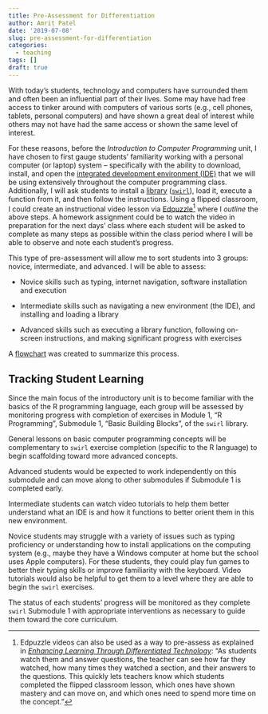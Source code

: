 ```yaml
---
title: Pre-Assessment for Differentiation
author: Amrit Patel
date: '2019-07-08'
slug: pre-assessment-for-differentiation
categories:
  - teaching
tags: []
draft: true
---
```


With today's students, technology and computers have surrounded them and often been an influential part of their lives. Some may have had free access to tinker around with computers of various sorts (e.g., cell phones, tablets, personal computers) and have shown a great deal of interest while others may not have had the same access or shown the same level of interest.

For these reasons, before the *Introduction to Computer Programming* unit, I have chosen to first gauge students' familiarity working with a personal computer (or laptop) system -- specifically with the ability to download, install, and open the [integrated development environment (IDE)](https://en.wikipedia.org/wiki/Integrated_development_environment) that we will be using extensively throughout the computer programming class. Additionally, I will ask students to install a [library](https://en.wikipedia.org/wiki/Library_(computing)) ([`swirl`](https://swirlstats.com/)), load it, execute a function from it, and then follow the instructions. Using a flipped classroom, I could create an instructional video lesson via [Edpuzzle](https://edpuzzle.com/)[^1] where I *outline* the above steps. A homework assignment could be to watch the video in preparation for the next days' class where each student will be asked to complete as many steps as possible within the class period where I will be able to observe and note each student's progress. 

[^1]: Edpuzzle videos can also be used as a way to pre-assess as explained in [*Enhancing Learning Through Differentiated Technology*](https://www.edutopia.org/blog/enhanced-learning-through-differentiated-technology-julie-stern): "As students watch them and answer questions, the teacher can see how far they watched, how many times they watched a section, and their answers to the questions. This quickly lets teachers know which students completed the flipped classroom lesson, which ones have shown mastery and can move on, and which ones need to spend more time on the concept."

This type of pre-assessment will allow me to sort students into 3 groups: novice, intermediate, and advanced. I will be able to assess:

- Novice skills such as typing, internet navigation, software installation and execution

- Intermediate skills such as navigating a new environment (the IDE), and installing and loading a library

- Advanced skills such as executing a library function, following on-screen instructions, and making significant progress with exercises

A [flowchart](https://mermaidjs.github.io/mermaid-live-editor/#/view/eyJjb2RlIjoiZ3JhcGggVERcbkFbQ29tcHV0ZXIgcHJvZ3JhbW1pbmcgYmFzaWNzXSAtLT58SW5zdHJ1Y3Rpb25hbCB2aWRlbyB2aWEgRWRwdXp6bGUgb3V0bGluaW5nIHN0ZXBzIG9uIGhvdyB0byBiZSBhYmxlIHRvIHJ1biAnc3dpcmwnfCBCKFN0dWRlbnRzIGF0dGVtcHQgdG8gcnVuICdzd2lybCcpXG5CIC0tPiBDe1NvcnQgcHJlLWFzc2Vzc21lbnQgcmVzdWx0c31cbkMgLS0-fE5vdmljZXwgRFtDYW4gZG93bmxvYWQvaW5zdGFsbC9ydW4gSURFXVxuQyAtLT58SW50ZXJtZWRpYXRlfCBFW0NhbiBkb3dubG9hZC9pbnN0YWxsL3J1biBsaWJyYXJ5XVxuQyAtLT58QWR2YW5jZWR8IEZbTWFrZXMgc2lnbmlmaWNhbnQgcHJvZ3Jlc3Mgdy8gJ3N3aXJsJyBleGVyY2lzZXNdXG5ELS0-fE5lZWRzIHR5cGluZyBhbmQgSURFIGhlbHB8R1tJbnRlcmFjdGl2ZSBnYW1lcyBhbmQgdmlkZW8gdHV0b3JpYWxzXVxuRS0tPnxOZWVkcyBJREUgaGVscHxIW1ZpZGVvIHR1dG9yaWFsXVxuRy0tPkZcbkgtLT5GXG4iLCJtZXJtYWlkIjp7InRoZW1lIjoiZGVmYXVsdCJ9fQ) was created to summarize this process.

## Tracking Student Learning

Since the main focus of the introductory unit is to become familiar with the basics of the R programming language, each group will be assessed by monitoring progress with completion of exercises in Module 1, "R Programming", Submodule 1, "Basic Building Blocks", of the `swirl` library.

General lessons on basic computer programming concepts will be complementary to `swirl` exercise completion (specific to the R language) to begin scaffolding toward more advanced concepts.

Advanced students would be expected to work independently on this submodule and can move along to other submodules if Submodule 1 is completed early.

Intermediate students can watch video tutorials to help them better understand what an IDE is and how it functions to better orient them in this new environment.

Novice students may struggle with a variety of issues such as typing proficiency or understanding how to install applications on the computing system (e.g., maybe they have a Windows computer at home but the school uses Apple computers). For these students, they could play fun games to better their typing skills or improve familiarity with the keyboard. Video tutorials would also be helpful to get them to a level where they are able to begin the `swirl` exercises.

The status of each students' progress will be monitored as they complete `swirl` Submodule 1 with appropriate interventions as necessary to guide them toward the core curriculum.